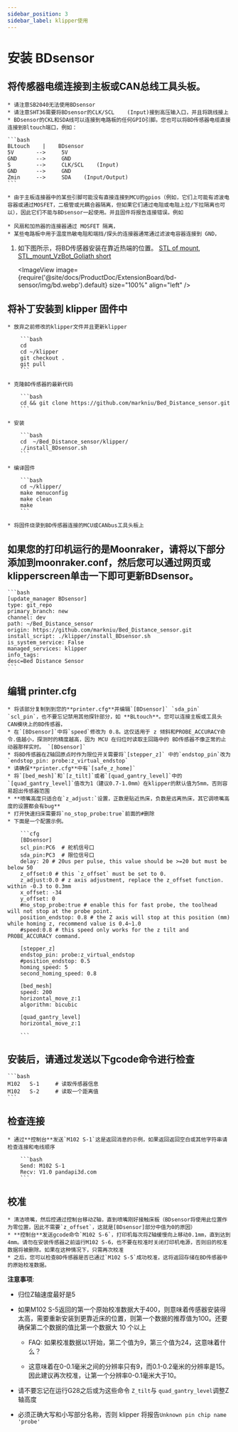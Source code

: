 ```yaml
---
sidebar_position: 3
sidebar_label: klipper使用
---
```






# 安装  **BDsensor**

## 将传感器电缆连接到主板或CAN总线工具头板。

    * 请注意SB2040无法使用BDsensor
    * 请注意SHT36需要将BDsensor的CLK/SCL    (Input)接到高压输入口，并且将跳线接上
    * BDsensor的CKL和SDA线可以连接到电路板的任何GPIO引脚。您也可以将BD传感器电缆直接连接到Bltouch端口，例如：

    ```bash
    BLtouch    |    BDsensor
    5V       -->     5V
    GND      -->     GND
    S        -->     CLK/SCL    (Input)
    GND      -->     GND
    Zmin     -->     SDA    (Input/Output) 
    ```

    * 由于主板连接器中的某些引脚可能没有直接连接到MCU的gpios（例如，它们上可能有滤波电容器或通过MOSFET，二极管或光耦合器隔离，但如果它们通过电阻或电阻上拉/下拉隔离也可以），因此它们不能与BDsensor一起使用。并且固件将报告连接错误。例如

    * 风扇和加热器的连接器通过 MOSFET 隔离，
    * 某些电路板中用于温度热敏电阻和端挡/探头的连接器通常通过滤波电容器连接到 GND，

1. 如下图所示，将BD传感器安装在靠近热端的位置。 [STL of mount](https://www.thingiverse.com/thing:6098131),  [STL_mount_VzBot_Goliath short](https://discord.com/channels/829828765512106054/1163237892957671424)

    <ImageView image={require('@site/docs/ProductDoc/ExtensionBoard/bd-sensor/img/bd.webp').default} size="100%" align="left" />


## 将补丁安装到 klipper 固件中

    * 放弃之前修改的klipper文件并且更新klipper

        ```bash
        cd
        cd ~/klipper
        git checkout .
        git pull
        ```

    * 克隆BD传感器的最新代码

        ```bash
        cd && git clone https://github.com/markniu/Bed_Distance_sensor.git
        ```

    * 安装

        ```bash
        cd  ~/Bed_Distance_sensor/klipper/
        ./install_BDsensor.sh
        ```

    * 编译固件

        ```bash
        cd ~/klipper/
        make menuconfig
        make clean
        make
        ```

    * 将固件烧录到BD传感器连接的MCU或CANbus工具头板上

## 如果您的打印机运行的是Moonraker，请将以下部分添加到moonraker.conf，然后您可以通过网页或klipperscreen单击一下即可更新BDsensor。

    ```bash
    [update_manager BDsensor]
    type: git_repo
    primary_branch: new
    channel: dev
    path: ~/Bed_Distance_sensor
    origin: https://github.com/markniu/Bed_Distance_sensor.git
    install_script: ./klipper/install_BDsensor.sh
    is_system_service: False
    managed_services: klipper
    info_tags:
    desc=Bed Distance Sensor
    ```

## 编辑 printer.cfg

    * 将该部分复制到到您的**printer.cfg**并编辑`[BDsensor]` `sda_pin`  `scl_pin`，也不要忘记禁用其他探针部分，如 **BLtouch**。您可以连接主板或工具头CAN模块上的BD传感器， 
    * 在`[BDsensor]`中将`speed`修改为 0.8。这仅适用于 z 倾斜和PROBE_ACCURACY命令.值越小，探测时的精度越高，因为 MCU 在归位时读取主回路中的 BD传感器不像正常的止动器那样实时。 `[BDsensor]`
    * 将BD传感器在Z轴回原点时作为限位开关需要将`[stepper_z]` 中的`endstop_pin`改为`endstop_pin: probe:z_virtual_endstop`
    * 请确保**printer.cfg**中有`[safe_z_home]` 
    * 将`[bed_mesh]`和`[z_tilt]`或者`[quad_gantry_level]`中的`[quad_gantry_level]`值改为1（建议0.7-1.0mm）在klipper的默认值为5mm，否则容易超出传感器范围
    * **喷嘴高度只适合在`z_adjust:`设置，正数是贴近热床，负数是远离热床，其它调喷嘴高度的设置都会有bug**
    * 打开快速扫床需要将`no_stop_probe:true`前面的#删除
    * 下面是一个配置示例。

        ```cfg
        [BDsensor] 
        scl_pin:PC6  # 舵机信号口
        sda_pin:PC3  # 限位信号口
        delay: 20 # 20us per pulse, this value should be >=20 but must be below 50
        z_offset:0 # this `z_offset` must be set to 0. 
        z_adjust:0.0 # z axis adjustment, replace the z_offset function. within -0.3 to 0.3mm
        x_offset: -34
        y_offset: 0
        #no_stop_probe:true # enable this for fast probe, the toolhead will not stop at the probe point.
        position_endstop: 0.8 # the Z axis will stop at this position (mm) while homing z, recommend value is 0.4~1.0
        #speed:0.8 # this speed only works for the z tilt and PROBE_ACCURACY command.

        [stepper_z]
        endstop_pin: probe:z_virtual_endstop 
        #position_endstop: 0.5
        homing_speed: 5
        second_homing_speed: 0.8

        [bed_mesh]
        speed: 200
        horizontal_move_z:1
        algorithm: bicubic

        [quad_gantry_level]
        horizontal_move_z:1

        ```

## 安装后，请通过发送以下gcode命令进行检查

    ```bash
    M102   S-1     # 读取传感器信息
    M102   S-2     # 读取一个距离值
    ```

## 检查连接

    * 通过**控制台**发送`M102 S-1`这是返回消息的示例，如果返回返回空白或其他字符串请检查连接和电线顺序

        ```bash
        Send: M102 S-1
        Recv: V1.0 pandapi3d.com
        ```

## 校准

    * 清洁喷嘴，然后控通过控制台移动Z轴，直到喷嘴刚好接触床板（BDsensor将使用此位置作为零位置，因此不需要`z_offset`，这就是[BDsensor]部分中值为0的原因）
    * **控制台**发送gcode命令`M102 S-6`，打印机每次将Z轴缓慢向上移动0.1mm，直到达到4mm。请勿在安装传感器之前运行M102 S-6，也不要在校准时关闭打印机电源，否则旧的校准数据将被删除。如果在这种情况下，只需再次校准
    * 之后，您可以检查BD传感器是否已通过`M102 S-5`成功校准，这将返回存储在BD传感器中的原始校准数据。

**注意事项**:

* 归位Z轴速度最好是5

* 如果M102 S-5返回的第一个原始校准数据大于400，则意味着传感器安装得太高，需要重新安装到更靠近床的位置，则第一个数据的推荐值为100。还要确保第二个数据的值比第一个数据大 10 个以上

  * FAQ: 如果校准数据以1开始，第二个值为9，第三个值为24，这意味着什么？

  * 这意味着在0-0.1毫米之间的分辨率只有9，而0.1-0.2毫米的分辨率是15。因此建议再次校准，让第一个分辨率0-0.1毫米大于10。

* 请不要忘记在运行G28之后或为这些命令 `Z_tilt`与 `quad_gantry_level`调整Z轴高度

* 必须正确大写和小写部分名称，否则 klipper 将报告`Unknown pin chip name 'probe'`
